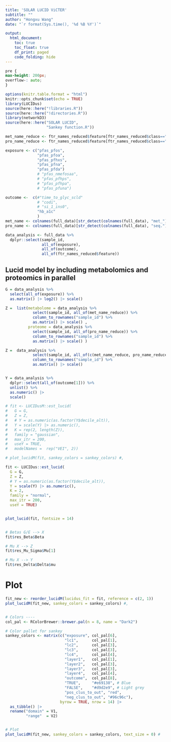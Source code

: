 ---
title: 'SOLAR LUCID ViCTER'
subtitle: ""
author: "Hongxu Wang"
date: "`r format(Sys.time(), '%d %B %Y')`"

output:
  html_document:
    toc: true
    toc_float: true
    df_print: paged
    code_folding: hide
---

```{css, echo=FALSE}
pre {
max-height: 200px;
overflow-: auto;
}

```


```{r setup, include=FALSE, echo=FALSE}
options(knitr.table.format = "html")
knitr::opts_chunk$set(echo = TRUE)
library(LUCIDus)
source(here::here("!libraries.R"))
source(here::here("!directories.R"))
library(networkD3)
source(here::here("SOLAR LUCID", 
                  "Sankey function.R"))

met_name_reduce <- ftr_names_reduced$feature[ftr_names_reduced$class=="met"]
pro_name_reduce <- ftr_names_reduced$feature[ftr_names_reduced$class=="pro"]

exposure <- c("pfas_pfos",
              "pfas_pfoa",
              "pfas_pfhxs",
              "pfas_pfna",
              "pfas_pfda")
              # "pfas_nmefosaa",
              # "pfas_pfhps",
              # "pfas_pfhpa",
              # "pfas_pfuna")

outcome <-  c(#"time_to_glyc_scld"
              # "codi",
              # "si_1_ins0",
              "hb_a1c"
              )
met_name <- colnames(full_data)[str_detect(colnames(full_data), "met_")]
pro_name <- colnames(full_data)[str_detect(colnames(full_data), "seq.")]

data_analysis <- full_data %>% 
  dplyr::select(sample_id, 
                all_of(exposure), 
                all_of(outcome),
                all_of(ftr_names_reduced$feature)) 

```

## Lucid model by including metabolomics and proteomics in parallel

```{r lucid in parallel}
G = data_analysis %>% 
  select(all_of(exposure)) %>% 
  as.matrix() |> log2() |> scale()

Z =  list(metabolome = data_analysis %>% 
            select(sample_id, all_of(met_name_reduce)) %>% 
            column_to_rownames("sample_id") %>%
            as.matrix() |> scale() , 
          proteome = data_analysis %>% 
            select(sample_id, all_of(pro_name_reduce)) %>%
            column_to_rownames("sample_id") %>%
            as.matrix() |> scale() )

Z =  data_analysis %>% 
            select(sample_id, all_of(c(met_name_reduce, pro_name_reduce))) %>% 
            column_to_rownames("sample_id") %>%
            as.matrix() |> scale() 


Y = data_analysis %>% 
  dplyr::select(all_of(outcome[1])) %>% 
  unlist() %>%
  as.numeric() |> 
  scale()  

# fit <- LUCIDusM::est_lucid(
#   G = G, 
#   Z = Z, 
#   # Y = as.numeric(as.factor(Y$decile_alt)),
#   Y = scale(Y) |> as.numeric(),
#   K = rep(2, length(Z)), 
#   family = "gaussian", 
#   max_itr = 200, 
#   useY = TRUE, 
#   modelNames =  rep("VEI", 2))

# plot_lucidM(fit, sankey_colors = sankey_colors) #, 

fit <- LUCIDus::est_lucid(
  G = G, 
  Z = Z, 
  # Y = as.numeric(as.factor(Y$decile_alt)),
  Y = scale(Y) |> as.numeric(),
  K = 2, 
  family = "normal", 
  max_itr = 200, 
  useY = TRUE)


plot_lucid(fit, fontsize = 14)


# Betas G/E --> X
fit$res_Beta$Beta

# Mu X --> Z
fit$res_Mu_Sigma$Mu[1]

# Mu X --> Y
fit$res_Delta$Delta$mu

```



# Plot
```{r}
fit_new <- reorder_lucidM(lucidus_fit = fit, reference = c(2, 1))
plot_lucidM(fit_new, sankey_colors = sankey_colors) #, 


# Colors ----
col_pal <- RColorBrewer::brewer.pal(n = 8, name = "Dark2")

# Color pallet for sankey
sankey_colors <- matrix(c("exposure", col_pal[6],
                          "lc1",      col_pal[1],
                          "lc2",      col_pal[3],
                          "lc3",      col_pal[3],
                          "lc4",      col_pal[4],
                          "layer1",   col_pal[1],
                          "layer2",   col_pal[3],
                          "layer3",   col_pal[3],
                          "layer4",   col_pal[4],
                          "outcome",  col_pal[8],
                          "TRUE",     "#e69138", # Blue
                          "FALSE",    "#d9d2e9", # Light grey
                          "pos_clus_to_out", "red", 
                          "neg_clus_to_out", "#96c96c"), 
                        byrow = TRUE, nrow = 14) |> 
  as_tibble() |>
  rename("domain" = V1, 
         "range"  = V2)


# Plot
plot_lucidM(fit_new, sankey_colors = sankey_colors, text_size = 0) #

```

